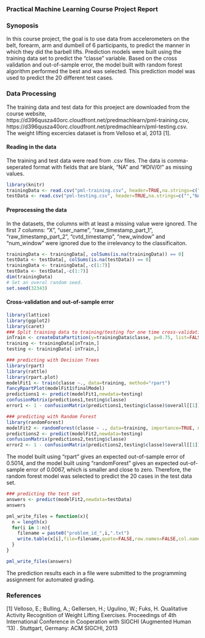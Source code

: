 ### Practical Machine Learning Course Project Report
### Synoposis
In this course project, the goal is to use data from accelerometers on the belt, forearm, arm and dumbell of 6 participants, to predict the manner in which they did the barbell lifts. Prediction models were built using the training data set to predict the "classe" variable. Based on the cross validation and out-of-sample error, the model built with random forest algorithm performed the best and was selected. This prediction model was used to predict the 20 different test cases.

### Data Processing
The training data and test data for this proeject are downloaded from the course website, https://d396qusza40orc.cloudfront.net/predmachlearn/pml-training.csv, https://d396qusza40orc.cloudfront.net/predmachlearn/pml-testing.csv. The weight lifting excercies dataset is from Velloso et al, 2013 [1].

#### Reading in the data
The training and test data were read from .csv files. The data is comma-seperated format with fields that are blank, "NA" and "#DIV/0!" as missing values.

```r
library(knitr)
trainingData <- read.csv("pml-training.csv", header=TRUE,na.strings=c("","NA","#DIV/0!"))
testData <- read.csv("pml-testing.csv", header=TRUE,na.strings=c("","NA","#DIV/0!"))
```

#### Preprocessing the data
In the datasets, the columns with at least a missing value were ignored. The first 7 columns: "X", "user_name", "raw_timestamp_part_1", "raw_timestamp_part_2", "cvtd_timestamp", "new_window" and "num_window" were ignored due to the irrelevancy to the classificaiton. 

```r
trainingData <- trainingData[, colSums(is.na(trainingData)) == 0]
testData <- testData[, colSums(is.na(testData)) == 0]
trainingData <- trainingData[,-c(1:7)]
testData <- testData[,-c(1:7)]
dim(trainingData)
# Set an overal random seed.
set.seed(32343)
```
#### Cross-validation and out-of-sample error

```r
library(lattice)
library(ggplot2)
library(caret)
### Split training data to training/testing for one time cross-validation
inTrain <- createDataPartition(y=trainingData$classe, p=0.75, list=FALSE)
training <- trainingData[inTrain,]
testing <- trainingData[-inTrain,]

### predicting with Decision Trees
library(rpart)
library(rattle)
library(rpart.plot)
modelFit1 <- train(classe ~., data=training, method="rpart")
fancyRpartPlot(modelFit1$finalModel)
predictions1 <- predict(modelFit1,newdata=testing)
confusionMatrix(predictions1,testing$classe)
error1 <- 1 - confusionMatrix(predictions1,testing$classe)$overall[[1]]

### predicting with Random Forest
library(randomForest)
modelFit2 <- randomForest(classe ~ ., data=training, importance=TRUE, ntrees=10)
predictions2 <- predict(modelFit2,newdata=testing)
confusionMatrix(predictions2,testing$classe)
error2 <- 1 - confusionMatrix(predictions2,testing$classe)$overall[[1]]
```
The model built using "rpart" gives an expected out-of-sample error of 0.5014, and the model built using "randomForest" gives an expected out-of-sample error of 0.0067, which is smaller and close to zero. Therefore, the random forest model was selected to predict the 20 cases in the test data set.

```r
### predicting the test set
answers <- predict(modelFit2,newdata=testData)
answers

pml_write_files = function(x){
  n = length(x)
  for(i in 1:n){
    filename = paste0("problem_id_",i,".txt")
    write.table(x[i],file=filename,quote=FALSE,row.names=FALSE,col.names=FALSE)
  }
}

pml_write_files(answers)

```
The prediction results each in a file were submitted to the programming assignment for automated grading.

### References
[1] Velloso, E.; Bulling, A.; Gellersen, H.; Ugulino, W.; Fuks, H. Qualitative Activity Recognition of Weight Lifting Exercises. Proceedings of 4th International Conference in Cooperation with SIGCHI (Augmented Human '13) . Stuttgart, Germany: ACM SIGCHI, 2013

